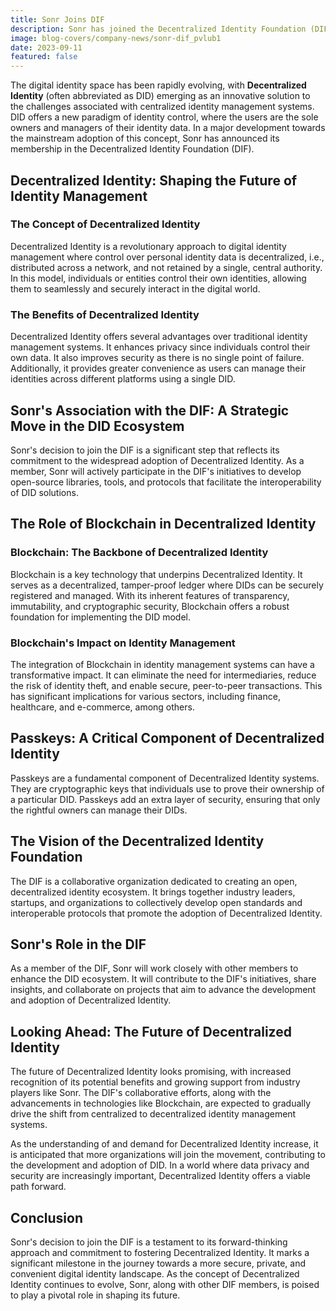 ```yaml
---
title: Sonr Joins DIF
description: Sonr has joined the Decentralized Identity Foundation (DIF) to support the adoption of Decentralized Identity (DID). DID offers individuals control over their own identity data, enhancing privacy, security, and convenience. Sonr's membership in the DIF reflects its commitment to the widespread adoption of DID and its involvement in developing open-source tools and protocols. Blockchain plays a crucial role in DID, providing a secure and decentralized ledger. Sonr's collaboration with the DIF and advancements in technologies like Blockchain are expected to drive the shift towards decentralized identity management systems.
image: blog-covers/company-news/sonr-dif_pvlub1
date: 2023-09-11
featured: false
---
```


The digital identity space has been rapidly evolving, with **Decentralized Identity** (often abbreviated as DID) emerging as an innovative solution to the challenges associated with centralized identity management systems. DID offers a new paradigm of identity control, where the users are the sole owners and managers of their identity data. In a major development towards the mainstream adoption of this concept, Sonr has announced its membership in the Decentralized Identity Foundation (DIF).

## Decentralized Identity: Shaping the Future of Identity Management

### The Concept of Decentralized Identity

Decentralized Identity is a revolutionary approach to digital identity management where control over personal identity data is decentralized, i.e., distributed across a network, and not retained by a single, central authority. In this model, individuals or entities control their own identities, allowing them to seamlessly and securely interact in the digital world.

### The Benefits of Decentralized Identity

Decentralized Identity offers several advantages over traditional identity management systems. It enhances privacy since individuals control their own data. It also improves security as there is no single point of failure. Additionally, it provides greater convenience as users can manage their identities across different platforms using a single DID.

## Sonr's Association with the DIF: A Strategic Move in the DID Ecosystem

Sonr's decision to join the DIF is a significant step that reflects its commitment to the widespread adoption of Decentralized Identity. As a member, Sonr will actively participate in the DIF's initiatives to develop open-source libraries, tools, and protocols that facilitate the interoperability of DID solutions.

## The Role of Blockchain in Decentralized Identity

### Blockchain: The Backbone of Decentralized Identity

Blockchain is a key technology that underpins Decentralized Identity. It serves as a decentralized, tamper-proof ledger where DIDs can be securely registered and managed. With its inherent features of transparency, immutability, and cryptographic security, Blockchain offers a robust foundation for implementing the DID model.

### Blockchain's Impact on Identity Management

The integration of Blockchain in identity management systems can have a transformative impact. It can eliminate the need for intermediaries, reduce the risk of identity theft, and enable secure, peer-to-peer transactions. This has significant implications for various sectors, including finance, healthcare, and e-commerce, among others.

## Passkeys: A Critical Component of Decentralized Identity

Passkeys are a fundamental component of Decentralized Identity systems. They are cryptographic keys that individuals use to prove their ownership of a particular DID. Passkeys add an extra layer of security, ensuring that only the rightful owners can manage their DIDs.

## The Vision of the Decentralized Identity Foundation

The DIF is a collaborative organization dedicated to creating an open, decentralized identity ecosystem. It brings together industry leaders, startups, and organizations to collectively develop open standards and interoperable protocols that promote the adoption of Decentralized Identity.

## Sonr's Role in the DIF

As a member of the DIF, Sonr will work closely with other members to enhance the DID ecosystem. It will contribute to the DIF's initiatives, share insights, and collaborate on projects that aim to advance the development and adoption of Decentralized Identity.

## Looking Ahead: The Future of Decentralized Identity

The future of Decentralized Identity looks promising, with increased recognition of its potential benefits and growing support from industry players like Sonr. The DIF's collaborative efforts, along with the advancements in technologies like Blockchain, are expected to gradually drive the shift from centralized to decentralized identity management systems.

As the understanding of and demand for Decentralized Identity increase, it is anticipated that more organizations will join the movement, contributing to the development and adoption of DID. In a world where data privacy and security are increasingly important, Decentralized Identity offers a viable path forward.

## Conclusion

Sonr's decision to join the DIF is a testament to its forward-thinking approach and commitment to fostering Decentralized Identity. It marks a significant milestone in the journey towards a more secure, private, and convenient digital identity landscape. As the concept of Decentralized Identity continues to evolve, Sonr, along with other DIF members, is poised to play a pivotal role in shaping its future.
